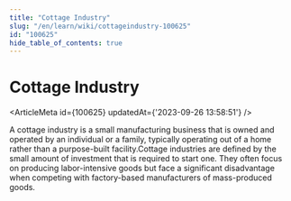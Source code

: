 ```yaml
---
title: "Cottage Industry"
slug: "/en/learn/wiki/cottageindustry-100625"
id: "100625"
hide_table_of_contents: true
---
```



# Cottage Industry

<ArticleMeta id={100625} updatedAt={'2023-09-26 13:58:51'} />
<div className='border-solid border-b border-t-0 my-4 border-[var(--ifm-color-gray-300)]' />

A cottage industry is a small manufacturing business that is owned and operated by an individual or a family, typically operating out of a home rather than a purpose-built facility.Cottage industries are defined by the small amount of investment that is required to start one. They often focus on producing labor-intensive goods but face a significant disadvantage when competing with factory-based manufacturers of mass-produced goods.

